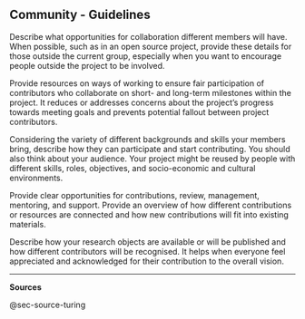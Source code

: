 ## Community - Guidelines

Describe what opportunities for collaboration different members will have. When possible, such as in an open source project, provide these details for those outside the current group, especially when you want to encourage people outside the project to be involved.

Provide resources on ways of working to ensure fair participation of contributors who collaborate on short- and long-term milestones within the project. It reduces or addresses concerns about the project’s progress towards meeting goals and prevents potential fallout between project contributors.

Considering the variety of different backgrounds and skills your members bring, describe how they can participate and start contributing. You should also think about your audience. Your project might be reused by people with different skills, roles, objectives, and socio-economic and cultural environments.

Provide clear opportunities for contributions, review, management, mentoring, and support. Provide an overview of how different contributions or resources are connected and how new contributions will fit into existing materials.

Describe how your research objects are available or will be published and how different contributors will be recognised. It helps when everyone feel appreciated and acknowledged for their contribution to the overall vision.

-------------------------------------------------------------

**Sources**

@sec-source-turing
